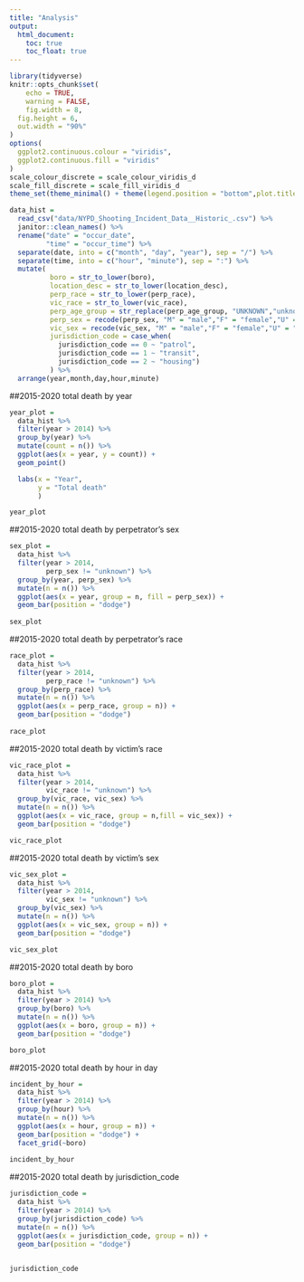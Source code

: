 ```yaml
---
title: "Analysis"
output: 
  html_document:
    toc: true
    toc_float: true
---
```

```r
library(tidyverse)
knitr::opts_chunk$set(
	echo = TRUE,
	warning = FALSE,
	fig.width = 8, 
  fig.height = 6,
  out.width = "90%"
)
options(
  ggplot2.continuous.colour = "viridis",
  ggplot2.continuous.fill = "viridis"
)
scale_colour_discrete = scale_colour_viridis_d
scale_fill_discrete = scale_fill_viridis_d
theme_set(theme_minimal() + theme(legend.position = "bottom",plot.title = element_text(face = "bold")))
```


```r
data_hist = 
  read_csv("data/NYPD_Shooting_Incident_Data__Historic_.csv") %>%
  janitor::clean_names() %>%
  rename("date" = "occur_date",
         "time" = "occur_time") %>%
  separate(date, into = c("month", "day", "year"), sep = "/") %>%
  separate(time, into = c("hour", "minute"), sep = ":") %>% 
  mutate(
          boro = str_to_lower(boro),
          location_desc = str_to_lower(location_desc),
          perp_race = str_to_lower(perp_race),
          vic_race = str_to_lower(vic_race),
          perp_age_group = str_replace(perp_age_group, "UNKNOWN","unknown"),
          perp_sex = recode(perp_sex, "M" = "male","F" = "female","U" = "unknown"), 
          vic_sex = recode(vic_sex, "M" = "male","F" = "female","U" = "unknown"),
          jurisdiction_code = case_when(
            jurisdiction_code == 0 ~ "patrol", 
            jurisdiction_code == 1 ~ "transit",
            jurisdiction_code == 2 ~ "housing")
          ) %>% 
  arrange(year,month,day,hour,minute)
```



##2015-2020 total death by year
```r
year_plot = 
  data_hist %>% 
  filter(year > 2014) %>% 
  group_by(year) %>%
  mutate(count = n()) %>% 
  ggplot(aes(x = year, y = count)) + 
  geom_point() 

  labs(x = "Year",
       y = "Total death"
       )

year_plot
```

##2015-2020 total death by perpetrator’s sex
```r
sex_plot = 
  data_hist %>% 
  filter(year > 2014,
         perp_sex != "unknown") %>% 
  group_by(year, perp_sex) %>%
  mutate(n = n()) %>% 
  ggplot(aes(x = year, group = n, fill = perp_sex)) + 
  geom_bar(position = "dodge") 
  
sex_plot
```

##2015-2020 total death by perpetrator’s race
```r
race_plot = 
  data_hist %>% 
  filter(year > 2014,
         perp_race != "unknown") %>% 
  group_by(perp_race) %>%
  mutate(n = n()) %>% 
  ggplot(aes(x = perp_race, group = n)) + 
  geom_bar(position = "dodge") 
  
race_plot
```
##2015-2020 total death by victim’s race
```r
vic_race_plot = 
  data_hist %>% 
  filter(year > 2014,
         vic_race != "unknown") %>% 
  group_by(vic_race, vic_sex) %>%
  mutate(n = n()) %>% 
  ggplot(aes(x = vic_race, group = n,fill = vic_sex)) + 
  geom_bar(position = "dodge") 

vic_race_plot
```

##2015-2020 total death by victim’s sex
```r
vic_sex_plot = 
  data_hist %>% 
  filter(year > 2014,
         vic_sex != "unknown") %>% 
  group_by(vic_sex) %>%
  mutate(n = n()) %>% 
  ggplot(aes(x = vic_sex, group = n)) + 
  geom_bar(position = "dodge") 

vic_sex_plot
```

##2015-2020 total death by boro
```r
boro_plot = 
  data_hist %>% 
  filter(year > 2014) %>% 
  group_by(boro) %>%
  mutate(n = n()) %>% 
  ggplot(aes(x = boro, group = n)) + 
  geom_bar(position = "dodge") 

boro_plot
```

##2015-2020 total death by hour in day
```r
incident_by_hour =
  data_hist %>%
  filter(year > 2014) %>% 
  group_by(hour) %>%
  mutate(n = n()) %>% 
  ggplot(aes(x = hour, group = n)) + 
  geom_bar(position = "dodge") +
  facet_grid(~boro)
  
incident_by_hour
```
##2015-2020 total death by jurisdiction_code
```r
jurisdiction_code =
  data_hist %>%
  filter(year > 2014) %>% 
  group_by(jurisdiction_code) %>%
  mutate(n = n()) %>% 
  ggplot(aes(x = jurisdiction_code, group = n)) + 
  geom_bar(position = "dodge") 

  
jurisdiction_code
```
